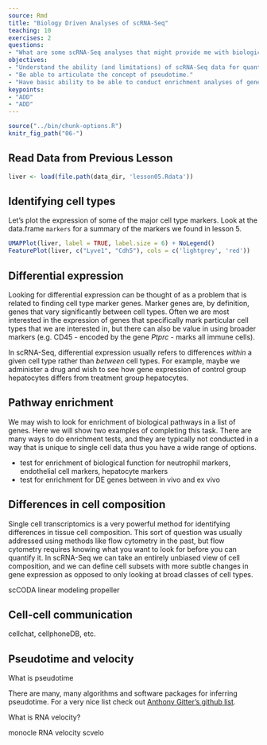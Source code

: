 ```yaml
---
source: Rmd
title: "Biology Driven Analyses of scRNA-Seq"
teaching: 10
exercises: 2
questions:
- "What are some scRNA-Seq analyses that might provide me with biological insight?"
objectives:
- "Understand the ability (and limitations) of scRNA-Seq data for quantifying differences in gene expression and tissue cell composition."
- "Be able to articulate the concept of pseudotime."
- "Have basic ability to be able to conduct enrichment analyses of gene expression and look at how cells interact in scRNA-Seq"
keypoints:
- "ADD"
- "ADD"
---
```


```r
source("../bin/chunk-options.R")
knitr_fig_path("06-")
```

## Read Data from Previous Lesson

```r
liver <- load(file.path(data_dir, 'lesson05.Rdata'))
```

## Identifying cell types

Let's plot the expression of some of the major cell type
markers. Look at the data.frame `markers` for a summary of the
markers we found in lesson 5.

```r
UMAPPlot(liver, label = TRUE, label.size = 6) + NoLegend()
FeaturePlot(liver, c("Lyve1", "Cdh5"), cols = c('lightgrey', 'red'))
```

## Differential expression 

Looking for differential expression can be thought of as a problem that
is related to finding cell type marker genes. Marker genes are, by definition,
genes that vary significantly between cell types. Often we are most interested
in the expression of genes that specifically mark particular cell types 
that we are interested in, but there can also be value in using broader
markers (e.g. CD45 - encoded by the gene *Ptprc* - marks all immune cells).

In scRNA-Seq, differential expression usually refers to differences
*within* a given cell type rather than *between* cell types.
For example, maybe we administer a drug and wish to see how gene 
expression of control group hepatocytes differs from
treatment group hepatocytes.

<!-- What do we look for differential expression between??? -->

## Pathway enrichment 

We may wish to look for enrichment of biological pathways 
in a list of genes. Here we will show two examples of completing this 
task. There are many ways to do enrichment tests, and they are
typically not conducted in a way that is unique to single cell data
thus you have a wide range of options.

 * test for enrichment of biological function for neutrophil markers,
 endothelial cell markers, hepatocyte markers
 * test for enrichment for DE genes between in vivo and ex vivo

## Differences in cell composition

Single cell transcriptomics is a very powerful method for identifying
differences in tissue cell composition. This sort of question was 
usually addressed using methods like flow cytometry in the past, but flow
cytometry requires knowing what you want to look for before you can
quantify it. In scRNA-Seq we can take an entirely unbiased view of cell
composition, and we can define cell subsets with more subtle changes in
gene expression as opposed to only looking at broad classes of cell types.


scCODA
linear modeling
propeller

## Cell-cell communication 

cellchat, cellphoneDB, etc.

## Pseudotime and velocity

What is pseudotime

There are many, many algorithms and software packages for inferring 
pseudotime. For a very nice list check out
[Anthony Gitter's github list](https://github.com/agitter/single-cell-pseudotime).

What is RNA velocity?

monocle
RNA velocity
scvelo


